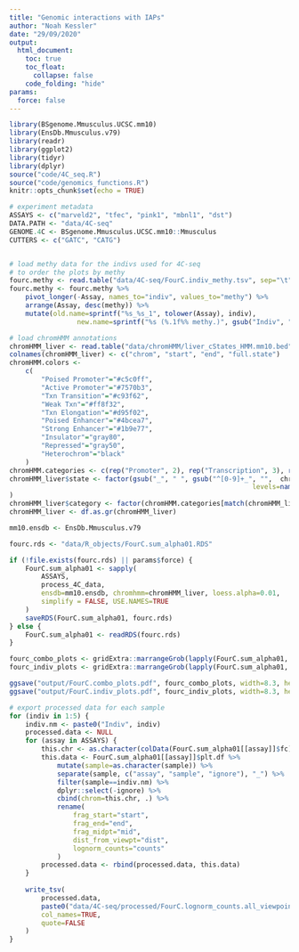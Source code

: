 ```yaml
---
title: "Genomic interactions with IAPs"
author: "Noah Kessler"
date: "29/09/2020"
output:
  html_document:
    toc: true
    toc_float: 
      collapse: false
    code_folding: "hide"
params:
  force: false
---
```


```r
library(BSgenome.Mmusculus.UCSC.mm10)
library(EnsDb.Mmusculus.v79)
library(readr)
library(ggplot2)
library(tidyr)
library(dplyr)
source("code/4C_seq.R")
source("code/genomics_functions.R")
knitr::opts_chunk$set(echo = TRUE)

# experiment metadata
ASSAYS <- c("marveld2", "tfec", "pink1", "mbnl1", "dst")
DATA.PATH <- "data/4C-seq"
GENOME.4C <- BSgenome.Mmusculus.UCSC.mm10::Mmusculus
CUTTERS <- c("GATC", "CATG")


# load methy data for the indivs used for 4C-seq
# to order the plots by methy
fourc.methy <- read.table("data/4C-seq/FourC.indiv_methy.tsv", sep="\t", header=TRUE, stringsAsFactors = FALSE)
fourc.methy <- fourc.methy %>%
	pivot_longer(-Assay, names_to="indiv", values_to="methy") %>%
	arrange(Assay, desc(methy)) %>%
	mutate(old.name=sprintf("%s_%s_1", tolower(Assay), indiv),
				 new.name=sprintf("%s (%.1f%% methy.)", gsub("Indiv", "Indiv. ", indiv), methy))

# load chromHMM annotations
chromHMM_liver <- read.table("data/chromHMM/liver_cStates_HMM.mm10.bed", header=FALSE)[,1:4]
colnames(chromHMM_liver) <- c("chrom", "start", "end", "full.state")
chromHMM.colors <- 
	c(
		"Poised Promoter"="#c5c0ff",
		"Active Promoter"="#7570b3",
		"Txn Transition"="#c93f62",
		"Weak Txn"="#ff8f32",
		"Txn Elongation"="#d95f02",
		"Poised Enhancer"="#4bcea7",
		"Strong Enhancer"="#1b9e77",
		"Insulator"="gray80",
		"Repressed"="gray50",
		"Heterochrom"="black"
	)
chromHMM.categories <- c(rep("Promoter", 2), rep("Transcription", 3), rep("Enhancer", 2), rep("Negative", 3))
chromHMM_liver$state <- factor(gsub("_", " ", gsub("^[0-9]+_", "",  chromHMM_liver$full.state)),
															 levels=names(chromHMM.colors)
)
chromHMM_liver$category <- factor(chromHMM.categories[match(chromHMM_liver$state, names(chromHMM.colors))], levels=unique(chromHMM.categories))
chromHMM_liver <- df.as.gr(chromHMM_liver)

mm10.ensdb <- EnsDb.Mmusculus.v79
```

```r

fourc.rds <- "data/R_objects/FourC.sum_alpha01.RDS"

if (!file.exists(fourc.rds) || params$force) {
	FourC.sum_alpha01 <- sapply(
		ASSAYS,
		process_4C_data, 
		ensdb=mm10.ensdb, chromhmm=chromHMM_liver, loess.alpha=0.01,
		simplify = FALSE, USE.NAMES=TRUE
	)
	saveRDS(FourC.sum_alpha01, fourc.rds)
} else {
	FourC.sum_alpha01 <- readRDS(fourc.rds)
}

```

```r

fourc_combo_plots <- gridExtra::marrangeGrob(lapply(FourC.sum_alpha01, arrange.combo.and.gene.plt), ncol=1, nrow=1, top=NULL)
fourc_indiv_plots <- gridExtra::marrangeGrob(lapply(FourC.sum_alpha01, arrange.indiv.and.gene.plt), ncol=1, nrow=1, top=NULL)

ggsave("output/FourC.combo_plots.pdf", fourc_combo_plots, width=8.3, height=11.7)
ggsave("output/FourC.indiv_plots.pdf", fourc_indiv_plots, width=8.3, height=11.7)
```

```r
# export processed data for each sample
for (indiv in 1:5) {
	indiv.nm <- paste0("Indiv", indiv)
	processed.data <- NULL
	for (assay in ASSAYS) {
		this.chr <- as.character(colData(FourC.sum_alpha01[[assay]]$fc)$chr)[1]
		this.data <- FourC.sum_alpha01[[assay]]$plt.df %>%
			mutate(sample=as.character(sample)) %>%
			separate(sample, c("assay", "sample", "ignore"), "_") %>%
			filter(sample==indiv.nm) %>%
			dplyr::select(-ignore) %>%
			cbind(chrom=this.chr, .) %>%
			rename(
				frag_start="start",
				frag_end="end",
				frag_midpt="mid",
				dist_from_viewpt="dist",
				lognorm_counts="counts"
			)
		processed.data <- rbind(processed.data, this.data)
	}
	
	write_tsv(
		processed.data,
		paste0("data/4C-seq/processed/FourC.lognorm_counts.all_viewpoints.", indiv.nm, ".tsv"),
		col_names=TRUE,
		quote=FALSE
	)
}
```